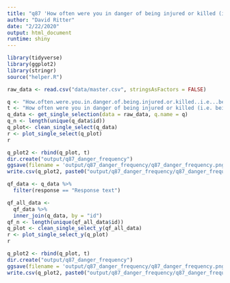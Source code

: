 ```yaml
---
title: "q87 'How often were you in danger of being injured or killed (i.e. being pinned down, overrun, ambushed, near miss, etc.)?'"
author: "David Ritter"
date: "2/22/2020"
output: html_document
runtime: shiny
---
```


```r
library(tidyverse)
library(ggplot2)
library(stringr)
source("helper.R")
```

```r
raw_data <- read.csv("data/master.csv", stringsAsFactors = FALSE)
```

```r
q <- "How.often.were.you.in.danger.of.being.injured.or.killed..i.e...being.pinned.down..overrun..ambushed..near.miss..etc..."
t <- "How often were you in danger of being injured or killed (i.e. being pinned down, overrun, ambushed, near miss, etc.)?"
q_data <- get_single_selection(data = raw_data, q.name = q)
q_n <- length(unique(q_data$id))
q_plot<- clean_single_select(q_data)
r <- plot_single_select(q_plot)
r
```

```r
q_plot2 <- rbind(q_plot, t)
dir.create("output/q87_danger_frequency")
ggsave(filename = 'output/q87_danger_frequency/q87_danger_frequency.png', plot = r, device = 'png')
write.csv(q_plot2, paste0("output/q87_danger_frequency/q87_danger_frequency_", q_n,".csv"), row.names=F)
```

```r
qf_data <- q_data %>%
  filter(response == "Response text")
```

```r
qf_all_data <- 
  qf_data %>%
  inner_join(q_data, by = "id")
qf_n <- length(unique(qf_all_data$id))
q_plot <- clean_single_select_y(qf_all_data)
r <- plot_single_select_y(q_plot)
r
```

```r
q_plot2 <- rbind(q_plot, t)
dir.create("output/q87_danger_frequency")
ggsave(filename = 'output/q87_danger_frequency/q87_danger_frequency.png', plot = r, device = 'png')
write.csv(q_plot2, paste0("output/q87_danger_frequency/q87_danger_frequency_", qf_n,".csv"), row.names=F)
```


